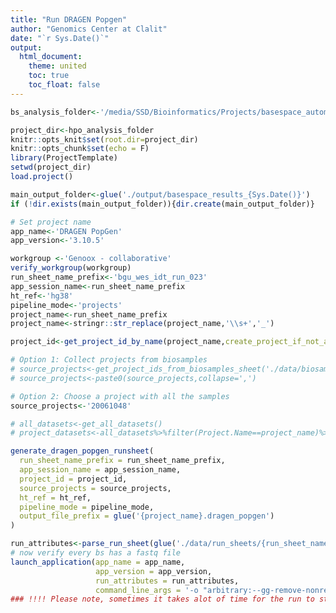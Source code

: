 ```yaml
---
title: "Run DRAGEN Popgen"
author: "Genomics Center at Clalit"
date: "`r Sys.Date()`"
output: 
  html_document:
    theme: united
    toc: true
    toc_float: false
---
```


```r
bs_analysis_folder<-'/media/SSD/Bioinformatics/Projects/basespace_automation_202206/'

```

```r

project_dir<-hpo_analysis_folder
knitr::opts_knit$set(root.dir=project_dir)
knitr::opts_chunk$set(echo = F)
library(ProjectTemplate)
setwd(project_dir)
load.project()

main_output_folder<-glue('./output/basespace_results_{Sys.Date()}')
if (!dir.exists(main_output_folder)){dir.create(main_output_folder)}

```

```r
# Set project name
app_name<-'DRAGEN PopGen'
app_version<-'3.10.5'

workgroup <-'Genoox - collaborative'
verify_workgroup(workgroup)
run_sheet_name_prefix<-'bgu_wes_idt_run_023'
app_session_name<-run_sheet_name_prefix
ht_ref<-'hg38'
pipeline_mode<-'projects'
project_name<-run_sheet_name_prefix
project_name<-stringr::str_replace(project_name,'\\s+','_')

project_id<-get_project_id_by_name(project_name,create_project_if_not_available = F)

# Option 1: Collect projects from biosamples
# source_projects<-get_project_ids_from_biosamples_sheet('./data/biosamples_sheets/bgu_collaborative_2022-10-27.csv')
# source_projects<-paste0(source_projects,collapse=',')

# Option 2: Choose a project with all the samples
source_projects<-'20061048'

# all_datasets<-get_all_datasets()
# project_datasets<-all_datasets%>%filter(Project.Name==project_name)%>%pull(Name)

generate_dragen_popgen_runsheet(
  run_sheet_name_prefix = run_sheet_name_prefix,
  app_session_name = app_session_name,
  project_id = project_id,
  source_projects = source_projects,
  ht_ref = ht_ref,
  pipeline_mode = pipeline_mode,
  output_file_prefix = glue('{project_name}.dragen_popgen')
)

run_attributes<-parse_run_sheet(glue('./data/run_sheets/{run_sheet_name_prefix}.dragen_popgen.csv'),attributes_list=list())
# now verify every bs has a fastq file
launch_application(app_name = app_name,
                   app_version = app_version,
                   run_attributes = run_attributes,
                   command_line_args = '-o "arbitrary:--gg-remove-nonref true"')
### !!!! Please note, sometimes it takes alot of time for the run to start and the BS disconnects. it doesnt mean  the run wont go.. need to check whether it is still in the queued status !!!


```


